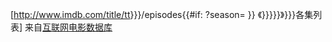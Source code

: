 [http://www.imdb.com/title/tt{{{1|{{{id}}}}}}/episodes{{#if: ?season={{{season}}} }} 《{{{2|{{{title|{{PAGENAME}}}}}}}}》{{{3|{{{description|}}}}}}各集列表] 来自[[互联网电影数据库]]<noinclude>
{{documentation}}

</noinclude>